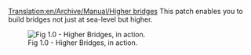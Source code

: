 [[Translation:en/Archive/Manual/Higher bridges]]
This patch enables you to build bridges not just at sea-level but higher.

[[File:en/Archive/Manual/Higher bridges.png|Fig 1.0 - Higher Bridges, in action.]]